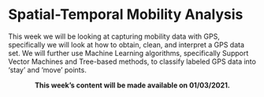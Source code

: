 # Spatial-Temporal Mobility Analysis

This week we will be looking at capturing mobility data with GPS, specifically we will look at how to obtain, clean, and interpret a GPS data set. We will further use Machine Learning algorithms, specifically Support Vector Machines and Tree-based methods, to classify labeled GPS data into ‘stay’ and ‘move’ points.

<center>
**This week’s content will be made available on 01/03/2021.**
</center>